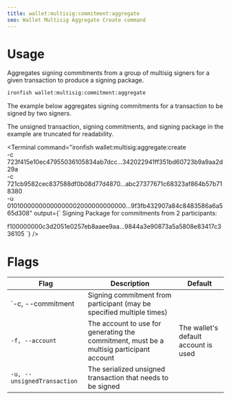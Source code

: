 ```yaml
---
title: wallet:multisig:commitment:aggregate
seo: Wallet Multisig Aggregate Create command
---
```


# Usage

Aggregates signing commitments from a group of multisig signers for a given transaction to produce a signing package.

```sh
ironfish wallet:multisig:commitment:aggregate
```

The example below aggregates signing commitments for a transaction to be signed by two signers.

The unsigned transaction, signing commitments, and signing package in the example are truncated for readability.

<Terminal command="ironfish wallet:multisig:aggregate:create \
-c 723f415e10ec47955036105834ab7dcc...342022941ff351bd60723b9a9aa2d29a \
-c 721cb9582cec837588df0b08d77d4870...abc27377671c68323af864b57b718380 \
-u 01010000000000000002000000000000...9f3fb432907a84c8483586a6a565d308"
  output={`
Signing Package for commitments from 2 participants:

f100000000c3d2051e0257eb8aaee9aa...9844a3e90873a5a5808e83417c336105
  `}
/>

# Flags

| Flag | Description | Default |
| ---- | ----------- | ------- |
| `-c, --commitment | Signing commitment from participant (may be specified multiple times) ||
| `-f, --account` | The account to use for generating the commitment, must be a multisig participant account | The wallet's default account is used |
| `-u, --unsignedTransaction` | The serialized unsigned transaction that needs to be signed ||
